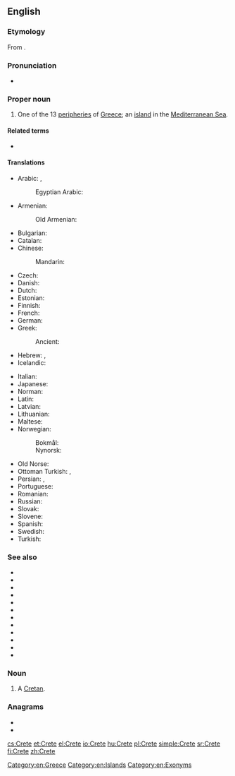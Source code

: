 {{also|crete|crête|Crète|Crête|-crete}}
==English==

===Etymology===
From {{etyl|grc|en}} {{m|grc|Κρήτη|}}.

===Pronunciation===
* {{rhymes|iːt|lang=en}}

===Proper noun===
{{wikipedia}}
{{en-proper noun}}

# One of the 13 [[peripheries]] of [[Greece]]; an [[island]] in the [[Mediterranean Sea]].

====Related terms====
* {{l|en|syncretism}}

====Translations====
{{trans-top|island}}
* Arabic: {{t|ar|كِرِيت|f|tr=kirit}}, {{qualifier|archaic}} {{t|ar|إِقْرِيطْش|f|tr=ʾiqriṭš}}
*: Egyptian Arabic: {{t|arz|كريت|f|tr=kerit|sc=Arab}}
* Armenian: {{t|hy|Կրետե}}
*: Old Armenian: {{t|xcl|Կրետէ}}
* Bulgarian: {{t|bg|Крит|m|tr=Krit|sc=Cyrl}}
* Catalan: {{t+|ca|Creta|f}}
* Chinese:
*: Mandarin: {{t+check|cmn|克里特岛|sc=Hani}} <!-- was "Chinese"; please verify correctness, check script variant (|sc=Hani or |sc=Hans; see [[Template:t/documentation]]) -->
* Czech: {{t+|cs|Kréta|f}}
* Danish: {{t|da|Kreta}}
* Dutch: {{t+|nl|Kreta|n}}
* Estonian: {{t+|et|Kreeta}}
* Finnish: {{t+|fi|Kreeta}}
* French: {{t+|fr|Crète|f}}
* German: {{t+|de|Kreta|n}}
* Greek: {{t+|el|Κρήτη|f}}
*: Ancient: {{t|grc|Κρήτη|f}}
* Hebrew: {{t|he|כְּרֵתִים|m|tr=kretím|sc=Hebr}}, {{t+|he|כַּפְתּוֹר|m|tr=kaftór}} {{qualifier|biblical}}
* Icelandic: {{t+|is|Krít|f}}
{{trans-mid}}
* Italian: {{t+|it|Creta|f}}
* Japanese: {{t|ja|クレタ島|tr=Kuretatō|sc=Jpan}}
* Norman: {{t|nrf|Crête|f}}
* Latin: {{t+|la|Creta}}
* Latvian: {{t|lv|Krēta|f}}
* Lithuanian: {{t|lt|Kreta|f}}
* Maltese: {{t|mt|Kreta}}
* Norwegian: 
*: Bokmål: {{t|nb|Kreta}}
*: Nynorsk: {{t|nn|Kreta}}
* Old Norse: {{t|non|Krít|f}}
* Ottoman Turkish: {{t|ota|گریت|tr=Girît|sc=ota-Arab}}, {{t|ota|گرید|tr=Girît|sc=ota-Arab}}
* Persian: {{t+|fa|کرت|tr=Keret|sc=fa-Arab}}, {{qualifier|archaic}} {{t|fa|اقریطس|tr=eqrits|sc=fa-Arab}}
* Portuguese: {{t|pt|Creta|f}}
* Romanian: {{t|ro|Creta|f}}
* Russian: {{t+|ru|Крит|m}}
* Slovak: {{t|sk|Kréta}}
* Slovene: {{t+|sl|Kréta|f}}
* Spanish: {{t|es|Creta}}
* Swedish: {{t|sv|Kreta}}
* Turkish: {{t+|tr|Girit}}
{{trans-bottom}}

===See also===
* {{l|en|Attica}}
* {{l|en|Central Greece}}
* {{l|en|Central Macedonia}}
* {{l|en|East Macedonia and Thrace}}
* {{l|en|Epirus}}
* {{l|en|Ionian Islands}}
* {{l|en|North Aegean}}
* {{l|en|Peloponnese}}
* {{l|en|South Aegean}}
* {{l|en|Thessaly}}
* {{l|en|West Greece}}
* {{l|en|West Macedonia}}

===Noun===
{{en-noun}}

# {{lb|en|archaic}} A [[Cretan]].

===Anagrams===
* {{l|en|erect}}
* {{l|en|terce}}

[[Category:en:Greece]]
[[Category:en:Islands]]
[[Category:en:Exonyms]]

[[cs:Crete]]
[[et:Crete]]
[[el:Crete]]
[[io:Crete]]
[[hu:Crete]]
[[pl:Crete]]
[[simple:Crete]]
[[sr:Crete]]
[[fi:Crete]]
[[zh:Crete]]